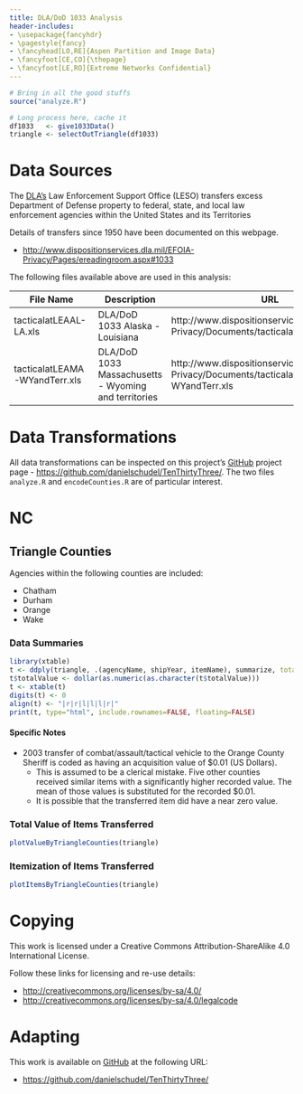 ```yaml
---
title: DLA/DoD 1033 Analysis
header-includes:
- \usepackage{fancyhdr}
- \pagestyle{fancy}
- \fancyhead[LO,RE]{Aspen Partition and Image Data}
- \fancyfoot[CE,CO]{\thepage}
- \fancyfoot[LE,RO]{Extreme Networks Confidential}
---
```


```r
# Bring in all the good stuffs
source("analyze.R")
```

```r
# Long process here, cache it
df1033   <- give1033Data()
triangle <- selectOutTriangle(df1033)
```

# Data Sources

The [DLA’s](http://www.dispositionservices.dla.mil/) Law Enforcement Support Office (LESO) transfers excess Department of Defense
property to federal, state, and local law enforcement agencies within the United States and its Territories

Details of transfers since 1950 have been documented on this webpage.

* [http://www.dispositionservices.dla.mil/EFOIA-Privacy/Pages/ereadingroom.aspx#1033](http://www.dispositionservices.dla.mil/EFOIA-Privacy/Pages/ereadingroom.aspx#1033)

The following files available above are used in this analysis:

|File Name                |Description                   |URL                                                                    |
|-------------------------|------------------------------|-----------------------------------------------------------------------|
|tacticalatLEAAL-LA.xls|DLA/DoD 1033 Alaska - Louisiana|http://www.dispositionservices.dla.mil/EFOIA-Privacy/Documents/tacticalatLEAAL-LA.xls|
|tacticalatLEAMA-WYandTerr.xls|DLA/DoD 1033 Massachusetts - Wyoming and territories|http://www.dispositionservices.dla.mil/EFOIA-Privacy/Documents/tacticalatLEAMA-WYandTerr.xls|

# Data Transformations

All data transformations can be inspected on this project's [GitHub](http://www.github.com) project page - [https://github.com/danielschudel/TenThirtyThree/](https://github.com/danielschudel/TenThirtyThree/). The two files ```analyze.R``` and ```encodeCounties.R``` are of particular interest.

# NC

## Triangle Counties

Agencies within the following counties are included:

* Chatham
* Durham
* Orange
* Wake

### Data Summaries

```r
library(xtable)
t <- ddply(triangle, .(agencyName, shipYear, itemName), summarize, totalItems=sum(one), totalValue=sum(acquisitionValue))
t$totalValue <- dollar(as.numeric(as.character(t$totalValue)))
t <- xtable(t)
digits(t) <- 0
align(t) <- "|r|r|l|l|l|r|"
print(t, type="html", include.rownames=FALSE, floating=FALSE)
```

#### Specific Notes

* 2003 transfer of combat/assault/tactical vehicle to the Orange County Sheriff is coded as having an acquisition value of $0.01 (US Dollars).
    * This is assumed to be a clerical mistake. Five other counties received similar items with a significantly higher recorded value. The mean of those values
      is substituted for the recorded $0.01.
    * It is possible that the transferred item did have a near zero value.

### Total Value of Items Transferred

```r
plotValueByTriangleCounties(triangle)
```

### Itemization of Items Transferred

```r
plotItemsByTriangleCounties(triangle)
```

# Copying

This work is licensed under a Creative Commons Attribution-ShareAlike 4.0 International License.

Follow these links for licensing and re-use details:

* [http://creativecommons.org/licenses/by-sa/4.0/](http://creativecommons.org/licenses/by-sa/4.0/)
* [http://creativecommons.org/licenses/by-sa/4.0/legalcode](http://creativecommons.org/licenses/by-sa/4.0/legalcode)

# Adapting

This work is available on [GitHub](http://github.com) at the following URL:

* [https://github.com/danielschudel/TenThirtyThree/](https://github.com/danielschudel/TenThirtyThree/)
